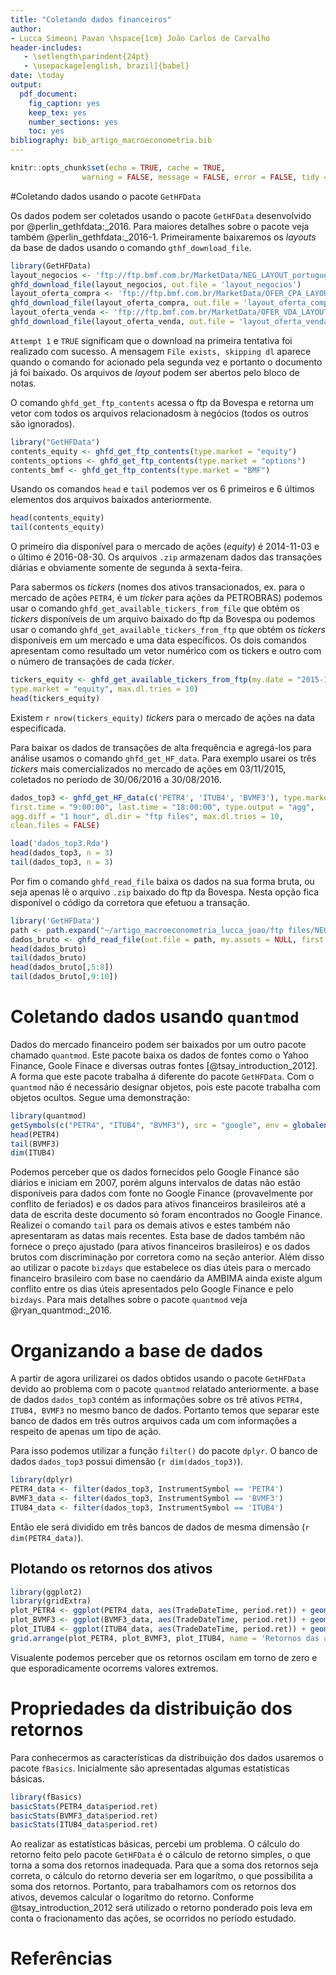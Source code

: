 ```yaml
---
title: "Coletando dados financeiros"
author: 
- Lucca Simeoni Pavan \hspace{1cm} João Carlos de Carvalho
header-includes:
   - \setlength\parindent{24pt}
   - \usepackage[english, brazil]{babel}
date: \today
output: 
  pdf_document: 
    fig_caption: yes
    keep_tex: yes
    number_sections: yes
    toc: yes
bibliography: bib_artigo_macroeconometria.bib
---
```


```r
knitr::opts_chunk$set(echo = TRUE, cache = TRUE,
                warning = FALSE, message = FALSE, error = FALSE, tidy = TRUE, tidy.opts = list(width.cutoff = 70))
```

#Coletando dados usando o pacote `GetHFData`

Os dados podem ser coletados usando o pacote `GetHFData` desenvolvido por @perlin_gethfdata:_2016. Para maiores detalhes sobre o pacote veja também @perlin_gethfdata:_2016-1. Primeiramente baixaremos os *layouts* da base de dados usando o comando `gthf_download_file`.

```r
library(GetHFData)
layout_negocios <- 'ftp://ftp.bmf.com.br/MarketData/NEG_LAYOUT_portuguese.txt'
ghfd_download_file(layout_negocios, out.file = 'layout_negocios')
layout_oferta_compra <- 'ftp://ftp.bmf.com.br/MarketData/OFER_CPA_LAYOUT_portuguese.txt'
ghfd_download_file(layout_oferta_compra, out.file = 'layout_oferta_compra')
layout_oferta_venda <- 'ftp://ftp.bmf.com.br/MarketData/OFER_VDA_LAYOUT_portuguese.txt'
ghfd_download_file(layout_oferta_venda, out.file = 'layout_oferta_venda')
```
`Attempt 1` e `TRUE` significam que o download na primeira tentativa foi realizado com sucesso. 
A mensagem `File exists, skipping dl` aparece quando o comando for acionado pela segunda vez e portanto o documento já foi baixado. Os arquivos de *layout* podem ser abertos pelo bloco de notas.

O comando `ghfd_get_ftp_contents` acessa o ftp da Bovespa e retorna um vetor com todos os arquivos relacionadosm à negócios (todos os outros são ignorados).

```r
library("GetHFData")
contents_equity <- ghfd_get_ftp_contents(type.market = "equity")
contents_options <- ghfd_get_ftp_contents(type.market = "options")
contents_bmf <- ghfd_get_ftp_contents(type.market = "BMF")

```
Usando os comandos `head` e `tail` podemos ver os 6 primeiros e 6 últimos elementos dos arquivos baixados anteriormente.

```r
head(contents_equity)
tail(contents_equity)

```
O primeiro dia disponível para o mercado de ações (*equity*) é 2014-11-03 e o último é 2016-08-30. Os arquivos `.zip` armazenam dados das transações diárias e obviamente somente de segunda à sexta-feira.

Para sabermos os *tickers* (nomes dos ativos transacionados, ex. para o mercado de ações `PETR4`, é um *ticker* para ações da PETROBRAS) podemos usar o comando `ghfd_get_available_tickers_from_file` que obtém os *tickers* disponíveis de um arquivo baixado do ftp da Bovespa ou podemos usar o comando `ghfd_get_available_tickers_from_ftp` que obtém os *tickers* disponíveis em um mercado e uma data específicos. Os dois comandos apresentam como resultado um vetor numérico com os tickers e outro com o número de transações de cada *ticker*.

```r
tickers_equity <- ghfd_get_available_tickers_from_ftp(my.date = "2015-11-03",
type.market = "equity", max.dl.tries = 10)
head(tickers_equity)

```
Existem `r nrow(tickers_equity)` *tickers* para o mercado de ações na data especificada.

Para baixar os dados de transações de alta frequência e agregá-los para análise usamos o comando `ghfd_get_HF_data`. Para exemplo usarei os três *tickers* mais comercializados no mercado de ações em 03/11/2015, coletados no período de 30/06/2016 a 30/08/2016.

```r
dados_top3 <- ghfd_get_HF_data(c('PETR4', 'ITUB4', 'BVMF3'), type.market = 'equity', first.date = as.Date('2016-06-30'), last.date = as.Date('2016-08-30'),
first.time = "9:00:00", last.time = "18:00:00", type.output = "agg",
agg.diff = "1 hour", dl.dir = "ftp files", max.dl.tries = 10,
clean.files = FALSE)
```
```r
load('dados_top3.Rda')
head(dados_top3, n = 3)
tail(dados_top3, n = 3)
```

Por fim o comando `ghfd_read_file` baixa os dados na sua forma bruta, ou seja apenas lê o arquivo `.zip` baixado do ftp da Bovespa. Nesta opção fica disponível o código da corretora que efetuou a transação.

```r
library('GetHFData')
path <- path.expand("~/artigo_macroeconometria_lucca_joao/ftp files/NEG_20160830.zip")
dados_bruto <- ghfd_read_file(out.file = path, my.assets = NULL, first.time = "10:00:00",last.time = "17:00:00", type.output = "raw")
head(dados_bruto)
tail(dados_bruto)
head(dados_bruto[,5:8])
tail(dados_bruto[,9:10])
```

# Coletando dados usando `quantmod`

Dados do mercado financeiro podem ser baixados por um outro pacote chamado `quantmod`.
Este pacote baixa os dados de fontes como o Yahoo Finance, Goole Finace e diversas outras fontes [@tsay_introduction_2012]. A forma que este pacote trabalha á diferente do pacote `GetHFData`. Com o `quantmod` não é necessário designar objetos, pois este pacote trabalha com objetos ocultos. Segue uma demonstração:
```r
library(quantmod)
getSymbols(c("PETR4", "ITUB4", "BVMF3"), src = "google", env = globalenv())
head(PETR4)
tail(BVMF3)
dim(ITUB4)
```
Podemos perceber que os dados fornecidos pelo Google Finance são diários e iniciam em 2007, porém alguns intervalos de datas não estão disponíveis para dados com fonte no Google Finance (provavelmente por conflito de feriados) e os dados para ativos financeiros brasileiros até a data de escrita deste documento só foram encontrados no Google Finance. Realizei o comando `tail` para os demais ativos e estes também não apresentaram as datas mais recentes. Esta base de dados também não fornece o preço ajustado (para ativos financeiros brasileiros) e os dados brutos com discriminação por corretora como na seção anterior. Além disso ao utilizar o pacote `bizdays` que estabelece os dias úteis para o mercado financeiro brasileiro com base no caendário da AMBIMA ainda existe algum conflito entre os dias úteis apresentados pelo Google Finance e pelo `bizdays`.
Para mais detalhes sobre o pacote `quantmod` veja @ryan_quantmod:_2016. 

# Organizando a base de dados

A partir de agora urilizarei os dados obtidos usando o pacote `GetHFData` devido ao problema com o pacote `quantmod` relatado anteriormente. a base de dados `dados_top3` contém as informações sobre os trê ativos `PETR4, ITUB4, BVMF3` no mesmo banco de dados.
Portanto temos que separar este banco de dados em três outros arquivos cada um com informações a respeito de apenas um tipo de ação.

Para isso podemos utilizar a função `filter()` do pacote `dplyr`. O banco de dados `dados_top3` possui dimensão (`r dim(dados_top3)`). 

```r
library(dplyr)
PETR4_data <- filter(dados_top3, InstrumentSymbol == 'PETR4')
BVMF3_data <- filter(dados_top3, InstrumentSymbol == 'BVMF3')
ITUB4_data <- filter(dados_top3, InstrumentSymbol == 'ITUB4')
```
Então ele será dividido em três bancos de dados de mesma dimensão (`r dim(PETR4_data)`).

## Plotando os retornos dos ativos

```r
library(ggplot2)
library(gridExtra)
plot_PETR4 <- ggplot(PETR4_data, aes(TradeDateTime, period.ret)) + geom_line() +  scale_x_datetime(date_labels = "%Y-%m-%d %H:%M:%S") + xlab("") + ylab("PETR4") + theme(axis.text.x = element_text( size = 7, vjust = 0.7, hjust = 0.9))
plot_BVMF3 <- ggplot(BVMF3_data, aes(TradeDateTime, period.ret)) + geom_line() +  scale_x_datetime(date_labels = "%Y-%m-%d %H:%M:%S") + xlab("") + ylab("BVMF3") + theme(axis.text.x = element_text( size = 7, vjust = 0.7, hjust = 0.9))
plot_ITUB4 <- ggplot(ITUB4_data, aes(TradeDateTime, period.ret)) + geom_line() +  scale_x_datetime(date_labels = "%Y-%m-%d %H:%M:%S") + xlab("") + ylab("ITUB4") + theme(axis.text.x = element_text( size = 7, vjust = 0.7, hjust = 0.9))
grid.arrange(plot_PETR4, plot_BVMF3, plot_ITUB4, name = 'Retornos das ações', nrow = 3)
```
Visualente podemos perceber que os retornos oscilam em torno de zero e que esporadicamente ocorrems valores extremos.

# Propriedades da distribuição dos retornos

Para conhecermos as características da distribuição dos dados usaremos o pacote `fBasics`.
Inicialmente são apresentadas algumas estatísticas básicas.

```r
library(fBasics)
basicStats(PETR4_data$period.ret)
basicStats(BVMF3_data$period.ret)
basicStats(ITUB4_data$period.ret)
```
Ao realizar as estatísticas básicas, percebi um problema. O cálculo do retorno feito pelo pacote `GetHFData` é o cálculo de retorno simples, o que torna a soma dos retornos inadequada. Para que a soma dos retornos seja correta, o cálculo do retorno deveria ser em logarítmo, o que possibilita a soma dos retornos. Portanto, para trabalhamors com os retornos dos ativos, devemos calcular o logarítmo do retorno. Conforme @tsay_introduction_2012 será utilizado o retorno ponderado pois leva em conta o fracionamento das ações, se ocorridos no período estudado.

# Referências {-}
\setlength{\parindent}{0in}

